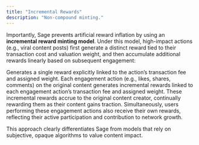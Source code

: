 ```yaml
---
title: "Incremental Rewards"
description: "Non-compound minting."
---
```


Importantly, Sage prevents artificial reward inflation by using an **incremental reward minting model**. Under this model, high-impact actions (e.g., viral content posts) first generate a distinct reward tied to their transaction cost and valuation weight, and then accumulate additional rewards linearly based on subsequent engagement:

<Steps>
  <Step title="Initial Content Publication">
    Generates a single reward explicitly linked to the action’s transaction fee and assigned weight.
  </Step>
  <Step title="Follow-up Interactions">
    Each engagement action (e.g., likes, shares, comments) on the original content generates incremental rewards linked to each engagement action’s transaction fee and assigned weight. These incremental rewards accrue to the original content creator, continually rewarding them as their content gains traction. Simultaneously, users performing these engagement actions also receive their own rewards, reflecting their active participation and contribution to network growth.
  </Step>
</Steps>

This approach clearly differentiates Sage from models that rely on subjective, opaque algorithms to value content impact.